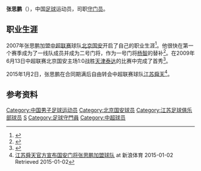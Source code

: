 {{Football player infobox
| playername = 张思鹏
| image =
| fullname = 张思鹏
| height = 188厘米
| nickname =
| dateofbirth = {{Birth date and age|year=1987|month=5|day=14}}
| cityofbirth = [[北京|北京]]
| countryofbirth = [[中国|中国]]
| currentclub = [[贵州恒丰|贵州恒丰]]
| clubnumber = 30
| position = [[守门员|守门员]]
| youthyears =
| youthclubs = [[北京三高|北京三高]]
| years = 2007-2014 
| clubs1 = [[北京国安|北京国安]]
| caps1= 4
| goals1 = 0
| years2 = 2012
| clubs2 = → [[北京亿通酷车|北京亿通酷车]]（租借）
| caps2 = 15
| goals2 = 0
| years3 = 2015-2017
| clubs3 = [[江苏苏宁足球俱乐部|江苏苏宁]]
| caps3 = 37
| goals3 = 0
| years4 = 2018-
| clubs4 = [[贵州恒丰|贵州恒丰]]
| caps4 = 18
| goals4 = 0
| nationalyears =
| nationalteam =
| nationalcaps(goals) =
| pcupdate = 2018年11月11日
| ntupdate = 
| manageryears =
| managerclubs =
}}

'''张思鹏'''（{{bd|1987年|5月14日|catIdx=Z}}），中国[[足球|足球]]运动员，司职[[守门员|守门员]]。

==职业生涯==
2007年张思鹏加盟[[中超联赛|中超联赛]]球队[[北京国安|北京国安]]开启了自己的职业生涯<ref>{{cite web|url=http://www.fcguoan.com/member/zhangsipeng.html|title=张思鹏|publisher=北京国安官网|date=|accessdate=2015-01-02|deadurl=yes|archiveurl=https://web.archive.org/web/20130101071526/http://www.fcguoan.com/member/zhangsipeng.html|archivedate=2013-01-01}}</ref>。他很快在第一个赛季成为了一线队成员并成为二号门将，作为一号门将[[杨智|杨智]]的替补<ref>{{cite web|url=http://images.the-afc.com/Documents/competitions/fixtures/367-2148.pdf |title=MATCH SUMMARY |publisher=亚足联官网 |date=2009-05-10 |accessdate=2015-01-02 |deadurl=yes |archiveurl=https://web.archive.org/web/20120525040819/http://images.the-afc.com/Documents/competitions/fixtures/367-2148.pdf |archivedate=2012-05-25 }}</ref>。在2009年6月13日中超联赛北京国安主场1:0战胜[[天津泰达|天津泰达]]的比赛中完成了首秀<ref>{{cite web|url=http://sports.sohu.com/20090613/n264511235.shtml|title=大格复出一锤定音 国安1-0天津获4连胜 组图 评|publisher=搜狐体育|date=2009-06-13|accessdate=2015-01-02|archive-date=2021-04-22|archive-url=https://web.archive.org/web/20210422025456/https://sports.sohu.com/20090613/n264511235.shtml|dead-url=no}}</ref>。

2015年1月2日，张思鹏在合同期满后自由转会中超联赛球队[[江苏舜天足球俱乐部|江苏舜天]]<ref>[http://sports.sina.com.cn/j/2015-01-02/12007467646.shtml 江苏舜天官方宣布国安门将张思鹏加盟球队] {{Wayback|url=http://sports.sina.com.cn/j/2015-01-02/12007467646.shtml |date=20180226212139 }} at 新浪体育 2015-01-02 Retrieved 2015-01-02</ref>。

==参考资料==
{{reflist}}

{{2007年中超分类名单北京}}
{{2008年中超分类名单北京}}
{{2009年北京国安名单}}
{{2010年中超分类名单北京}}
{{2011年中超分類名單北京}}
{{2012年中超分類名單北京}}
{{2012年中乙分类名单北京亿通}}
{{2013年中超分类名单北京}}
{{2014年中超分类名单北京}}
{{2015年中超分类名单江苏}}
{{2016年中超分类名单江苏}}
{{2017年中超分类名单江苏}}
{{2018年中超分类名单贵州}}
{{2019年中甲分类名单贵州}}
{{2020年中甲分类名单贵州}}
{{2021年中甲分类名单贵州队}}

{{DEFAULTSORT:ZHANG Sipeng}}
[[Category:中国男子足球运动员|Category:中国男子足球运动员]]
[[Category:北京国安球员|Category:北京国安球员]]
[[Category:江苏足球俱乐部球员|Category:江苏足球俱乐部球员]]
[[Category:张姓|S]]
[[Category:足球守門員|Category:足球守門員]]
[[Category:中超球员|Category:中超球员]]